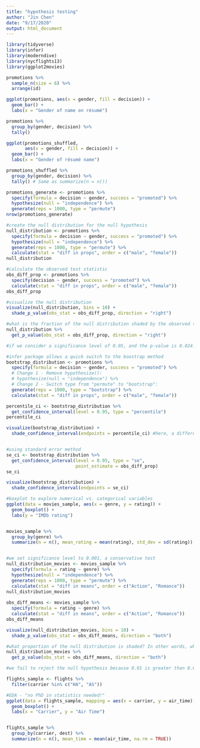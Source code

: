 ```yaml
---
title: "hypothesis testing"
author: "Jin Chen"
date: "9/17/2020"
output: html_document
---
```


```r
library(tidyverse)
library(infer)
library(moderndive)
library(nycflights13)
library(ggplot2movies)
```

```r
promotions %>% 
  sample_n(size = 6) %>% 
  arrange(id)

ggplot(promotions, aes(x = gender, fill = decision)) +
  geom_bar() +
  labs(x = "Gender of name on résumé")

promotions %>% 
  group_by(gender, decision) %>% 
  tally()

ggplot(promotions_shuffled, 
       aes(x = gender, fill = decision)) +
  geom_bar() + 
  labs(x = "Gender of résumé name")

promotions_shuffled %>% 
  group_by(gender, decision) %>% 
  tally() # Same as summarize(n = n())

```

```r
promotions_generate <- promotions %>% 
  specify(formula = decision ~ gender, success = "promoted") %>% 
  hypothesize(null = "independence") %>% 
  generate(reps = 1000, type = "permute")
nrow(promotions_generate)

#create the null distribution for the null hypothesis
null_distribution <- promotions %>% 
  specify(formula = decision ~ gender, success = "promoted") %>% 
  hypothesize(null = "independence") %>% 
  generate(reps = 1000, type = "permute") %>% 
  calculate(stat = "diff in props", order = c("male", "female"))
null_distribution

#calculate the observed test statistic
obs_diff_prop <- promotions %>% 
  specify(decision ~ gender, success = "promoted") %>% 
  calculate(stat = "diff in props", order = c("male", "female"))
obs_diff_prop

#visualize the null distribution
visualize(null_distribution, bins = 10) +
  shade_p_value(obs_stat = obs_diff_prop, direction = "right")

#what is the fraction of the null distribution shaded by the observed test stat?
null_distribution %>% 
  get_p_value(obs_stat = obs_diff_prop, direction = "right")

#if we consider a significance level of 0.05, and the p-value is 0.024. We reject the null hypothesis. There is a 2.7% chance that if the null hypothesis is true, the difference in observed promotion rates is as large as 29.2%.

#infer package allows a quick switch to the boostrap method
bootstrap_distribution <- promotions %>% 
  specify(formula = decision ~ gender, success = "promoted") %>% 
  # Change 1 - Remove hypothesize():
  # hypothesize(null = "independence") %>% 
  # Change 2 - Switch type from "permute" to "bootstrap":
  generate(reps = 1000, type = "bootstrap") %>% 
  calculate(stat = "diff in props", order = c("male", "female"))

percentile_ci <- bootstrap_distribution %>% 
  get_confidence_interval(level = 0.95, type = "percentile")
percentile_ci

visualize(bootstrap_distribution) + 
  shade_confidence_interval(endpoints = percentile_ci) #here, a difference of 0 is not included in the CI, suggesting that the test statistic are truly different


#using standard error method
se_ci <- bootstrap_distribution %>% 
  get_confidence_interval(level = 0.95, type = "se", 
                          point_estimate = obs_diff_prop)
se_ci

visualize(bootstrap_distribution) + 
  shade_confidence_interval(endpoints = se_ci)
```

```r
#boxplot to explore numerical vs. categorical variables
ggplot(data = movies_sample, aes(x = genre, y = rating)) +
  geom_boxplot() +
  labs(y = "IMDb rating")


movies_sample %>% 
  group_by(genre) %>% 
  summarize(n = n(), mean_rating = mean(rating), std_dev = sd(rating)) #difference of 5.275 - 6.322 = -1.047 in mean rating. Is this truly indicative of a difference in all romance and action movies or is this a difference to chance sampling variation?


#we set significance level to 0.001, a conservative test
null_distribution_movies <- movies_sample %>% 
  specify(formula = rating ~ genre) %>% 
  hypothesize(null = "independence") %>% 
  generate(reps = 1000, type = "permute") %>% 
  calculate(stat = "diff in means", order = c("Action", "Romance"))
null_distribution_movies
  
obs_diff_means <- movies_sample %>% 
  specify(formula = rating ~ genre) %>% 
  calculate(stat = "diff in means", order = c("Action", "Romance"))
obs_diff_means

visualize(null_distribution_movies, bins = 10) + 
  shade_p_value(obs_stat = obs_diff_means, direction = "both")

#what proportion of the null distribution is shaded? In other words, what is the p-value?
null_distribution_movies %>% 
  get_p_value(obs_stat = obs_diff_means, direction = "both")

#we fail to reject the null hypothesis because 0.01 is greater than 0.001. Thus, we do not have evidence to suggest that we should reject the hypothesis that there is no difference in mean IMDb ratings between romance and action movies. Thus, we cannot say a difference exists in romance and action movie ratings, on average, for all IMDb movies.

```
```r
flights_sample <- flights %>% 
  filter(carrier %in% c("HA", "AS"))

#EDA - "no PhD in statistics needed!"
ggplot(data = flights_sample, mapping = aes(x = carrier, y = air_time)) +
  geom_boxplot() +
  labs(x = "Carrier", y = "Air Time")


flights_sample %>% 
  group_by(carrier, dest) %>% 
  summarize(n = n(), mean_time = mean(air_time, na.rm = TRUE))

```

